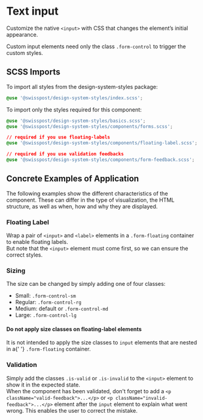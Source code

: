 
# Text input

<p className="lead">
  Customize the native <code>&lt;input&gt;</code> with CSS that changes the element’s initial
  appearance.
</p>

Custom input elements need only the class `.form-control` to trigger the custom styles.

<Canvas>
  <Story id="components-text-input--default" />
</Canvas>
<div className="hide-col-default">
  <ArgsTable story="^" />
</div>

## SCSS Imports

To import all styles from the design-system-styles package:

```css dark
@use '@swisspost/design-system-styles/index.scss';
```

To import only the styles required for this component:

```css dark
@use '@swisspost/design-system-styles/basics.scss';
@use '@swisspost/design-system-styles/components/forms.scss';

// required if you use floating-labels
@use '@swisspost/design-system-styles/components/floating-label.scss';

// required if you use validation feedbacks
@use '@swisspost/design-system-styles/components/form-feedback.scss';
```

## Concrete Examples of Application

The following examples show the different characteristics of the component. These can differ in the type of visualization, the HTML structure, as well as when, how and why they are displayed.

### Floating Label

Wrap a pair of `<input>` and `<label>` elements in a `.form-floating` container to enable floating labels.<br/>
But note that the `<input>` element must come first, so we can ensure the correct styles.

<Canvas>
  <Story id="components-text-input--floating-label" />
</Canvas>

### Sizing

The size can be changed by simply adding one of four classes:

- Small: `.form-control-sm`
- Regular: `.form-control-rg`
- Medium: default or `.form-control-md`
- Large: `.form-control-lg`

<div className="alert alert-info">
  <h4 className="alert-heading">Do not apply size classes on floating-label elements</h4>
  <p className="mt-0">
    It is not intended to apply the size classes to <code>input</code> elements that are nested in a{' '}
    <code>.form-floating</code> container.
  </p>
</div>

<Canvas>
  <Story id="components-text-input--size" />
</Canvas>

### Validation

Simply add the classes `.is-valid` or `.is-invalid` to the `<input>` element to show it in the expected state.<br/>
When the component has been validated, don't forget to add a `<p className="valid-feedback">...</p>` or `<p className="invalid-feedback">...</p>` element after the `input` element to explain what went wrong. This enables the user to correct the mistake.

<Canvas>
  <Story id="components-text-input--validation" />
</Canvas>
